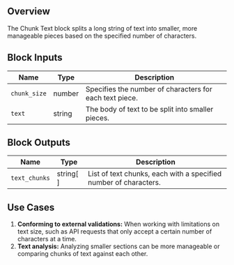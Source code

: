 ## Overview

The Chunk Text block splits a long string of text into smaller, more manageable pieces based on the specified number of characters.

## Block Inputs

| Name         | Type   | Description                                             |
| ------------ | ------ | ------------------------------------------------------- |
| `chunk_size` | number | Specifies the number of characters for each text piece. |
| `text`       | string | The body of text to be split into smaller pieces.       |

## Block Outputs

| Name          | Type      | Description                                                      |
| ------------- | --------- | ---------------------------------------------------------------- |
| `text_chunks` | string[ ] | List of text chunks, each with a specified number of characters. |

## Use Cases

1. **Conforming to external validations:** When working with limitations on text size, such as API requests that only accept a certain number of characters at a time.
2. **Text analysis:** Analyzing smaller sections can be more manageable or comparing chunks of text against each other.
